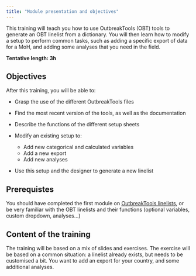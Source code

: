 ```yaml
---
title: "Module presentation and objectives"
---
```


This training will teach you how to use OutbreakTools (OBT) tools to generate an OBT linelist from a dictionary. You will then learn how to modify a setup to perform common tasks, such as adding a specific export of data for a MoH, and adding some analyses that you need in the field.

**Tentative length: 3h**

## Objectives

After this training, you will be able to:

-	Grasp the use of the different OutbreakTools files
-	Find the most recent version of the tools, as well as the documentation
-	Describe the functions of the different setup sheets
-	Modify an existing setup to:

    - Add new categorical and calculated variables
    - Add a new export
    - Add new analyses
-	Use this setup and the designer to generate a new linelist

## Prerequistes

You should have completed the first module on [OutbreakTools linelists](../module_1/m1_objectives.qmd), or be very familiar with the OBT linelists and their functions (optional variables, custom dropdown, analyses…)

## Content of the training

The training will be based on a mix of slides and exercises. The exercise will be based on a common situation: a linelist already exists, but needs to be customised a bit. You want to add an export for your country, and some additional analyses.

